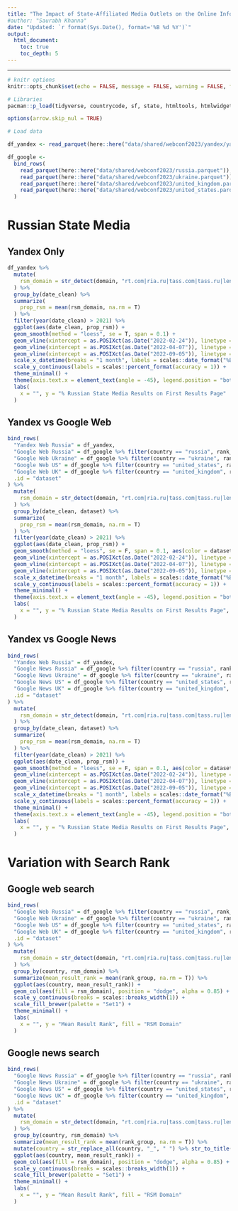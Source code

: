 ```yaml
---
title: "The Impact of State-Affiliated Media Outlets on the Online Information Environment"
#author: "Saurabh Khanna"
date: "Updated: `r format(Sys.Date(), format='%B %d %Y')`"
output:
  html_document:
    toc: true
    toc_depth: 5
---
```


---

```r
# knitr options
knitr::opts_chunk$set(echo = FALSE, message = FALSE, warning = FALSE, fig.retina = 4)
```


```r
# Libraries
pacman::p_load(tidyverse, countrycode, sf, state, htmltools, htmlwidgets, janitor, RColorBrewer, ussf, arrow, hrbrthemes, lubridate, estimatr, texreg, readxl, corrr)

options(arrow.skip_nul = TRUE)
```



```r
# Load data

df_yandex <- read_parquet(here::here("data/shared/webconf2023/yandex/yandex_trends_page1.parquet"))

df_google <- 
  bind_rows(
    read_parquet(here::here("data/shared/webconf2023/russia.parquet")),
    read_parquet(here::here("data/shared/webconf2023/ukraine.parquet")), 
    read_parquet(here::here("data/shared/webconf2023/united_kingdom.parquet")),
    read_parquet(here::here("data/shared/webconf2023/united_states.parquet"))
  )
```


# Russian State Media

## Yandex Only

```r
df_yandex %>% 
  mutate(
    rsm_domain = str_detect(domain, "rt.com|ria.ru|tass.com|tass.ru|lenta.ru|sputnik|tvzvezda.ru|redfish.media|gazeta.ru|ruptly.tv"),
  ) %>%
  group_by(date_clean) %>% 
  summarize(
    prop_rsm = mean(rsm_domain, na.rm = T)
  ) %>% 
  filter(year(date_clean) > 2021) %>% 
  ggplot(aes(date_clean, prop_rsm)) +
  geom_smooth(method = "loess", se = T, span = 0.1) +
  geom_vline(xintercept = as.POSIXct(as.Date("2022-02-24")), linetype = "dashed", color = "red") +
  geom_vline(xintercept = as.POSIXct(as.Date("2022-04-07")), linetype = "dashed", color = "red") +
  geom_vline(xintercept = as.POSIXct(as.Date("2022-09-05")), linetype = "dashed", color = "red") +
  scale_x_datetime(breaks = "1 month", labels = scales::date_format("%B")) +
  scale_y_continuous(labels = scales::percent_format(accuracy = 1)) +
  theme_minimal() +
  theme(axis.text.x = element_text(angle = -45), legend.position = "bottom") +
  labs(
    x = "", y = "% Russian State Media Results on First Results Page"
  )
```

## Yandex vs Google Web

```r
bind_rows(
  "Yandex Web Russia" = df_yandex,
  "Google Web Russia" = df_google %>% filter(country == "russia", rank_group <= 14, type == "organic"),
  "Google Web Ukraine" = df_google %>% filter(country == "ukraine", rank_group <= 14, type == "organic"),
  "Google Web US" = df_google %>% filter(country == "united_states", rank_group <= 14, type == "organic"),
  "Google Web UK" = df_google %>% filter(country == "united_kingdom", rank_group <= 14, type == "organic"),
  .id = "dataset"
) %>%
  mutate(
    rsm_domain = str_detect(domain, "rt.com|ria.ru|tass.com|tass.ru|lenta.ru|sputnik|tvzvezda.ru|redfish.media|gazeta.ru|ruptly.tv"),
  ) %>%
  group_by(date_clean, dataset) %>% 
  summarize(
    prop_rsm = mean(rsm_domain, na.rm = T)
  ) %>% 
  filter(year(date_clean) > 2021) %>% 
  ggplot(aes(date_clean, prop_rsm)) +
  geom_smooth(method = "loess", se = F, span = 0.1, aes(color = dataset)) +
  geom_vline(xintercept = as.POSIXct(as.Date("2022-02-24")), linetype = "dashed", color = "red") +
  geom_vline(xintercept = as.POSIXct(as.Date("2022-04-07")), linetype = "dashed", color = "red") +
  geom_vline(xintercept = as.POSIXct(as.Date("2022-09-05")), linetype = "dashed", color = "red") +
  scale_x_datetime(breaks = "1 month", labels = scales::date_format("%B")) +
  scale_y_continuous(labels = scales::percent_format(accuracy = 1)) +
  theme_minimal() +
  theme(axis.text.x = element_text(angle = -45), legend.position = "bottom") +
  labs(
    x = "", y = "% Russian State Media Results on First Results Page", color = ""
  )
```

## Yandex vs Google News

```r
bind_rows(
  "Yandex Web Russia" = df_yandex,
  "Google News Russia" = df_google %>% filter(country == "russia", rank_group <= 14, type == "news_search"),
  "Google News Ukraine" = df_google %>% filter(country == "ukraine", rank_group <= 14, type == "news_search"),
  "Google News US" = df_google %>% filter(country == "united_states", rank_group <= 14, type == "news_search"),
  "Google News UK" = df_google %>% filter(country == "united_kingdom", rank_group <= 14, type == "news_search"),
  .id = "dataset"
) %>%
  mutate(
    rsm_domain = str_detect(domain, "rt.com|ria.ru|tass.com|tass.ru|lenta.ru|sputnik|tvzvezda.ru|redfish.media|gazeta.ru|ruptly.tv"),
  ) %>%
  group_by(date_clean, dataset) %>% 
  summarize(
    prop_rsm = mean(rsm_domain, na.rm = T)
  ) %>% 
  filter(year(date_clean) > 2021) %>% 
  ggplot(aes(date_clean, prop_rsm)) +
  geom_smooth(method = "loess", se = F, span = 0.1, aes(color = dataset)) +
  geom_vline(xintercept = as.POSIXct(as.Date("2022-02-24")), linetype = "dashed", color = "red") +
  geom_vline(xintercept = as.POSIXct(as.Date("2022-04-07")), linetype = "dashed", color = "red") +
  geom_vline(xintercept = as.POSIXct(as.Date("2022-09-05")), linetype = "dashed", color = "red") +
  scale_x_datetime(breaks = "1 month", labels = scales::date_format("%B")) +
  scale_y_continuous(labels = scales::percent_format(accuracy = 1)) +
  theme_minimal() +
  theme(axis.text.x = element_text(angle = -45), legend.position = "bottom") +
  labs(
    x = "", y = "% Russian State Media Results on First Results Page", color = ""
  )
```


# Variation with Search Rank

## Google web search

```r
bind_rows(
  "Google Web Russia" = df_google %>% filter(country == "russia", rank_group <= 14, type == "organic"),
  "Google Web Ukraine" = df_google %>% filter(country == "ukraine", rank_group <= 14, type == "organic"),
  "Google Web US" = df_google %>% filter(country == "united_states", rank_group <= 14, type == "organic"),
  "Google Web UK" = df_google %>% filter(country == "united_kingdom", rank_group <= 14, type == "organic"),
  .id = "dataset"
) %>%
  mutate(
    rsm_domain = str_detect(domain, "rt.com|ria.ru|tass.com|tass.ru|lenta.ru|sputnik|tvzvezda.ru|redfish.media|gazeta.ru|ruptly.tv"),
  ) %>% 
  group_by(country, rsm_domain) %>% 
  summarize(mean_result_rank = mean(rank_group, na.rm = T)) %>% 
  ggplot(aes(country, mean_result_rank)) +
  geom_col(aes(fill = rsm_domain), position = "dodge", alpha = 0.85) +
  scale_y_continuous(breaks = scales::breaks_width(1)) +
  scale_fill_brewer(palette = "Set1") +
  theme_minimal() +
  labs(
    x = "", y = "Mean Result Rank", fill = "RSM Domain"
  )
```


## Google news search

```r
bind_rows(
  "Google News Russia" = df_google %>% filter(country == "russia", rank_group <= 14, type == "news_search"),
  "Google News Ukraine" = df_google %>% filter(country == "ukraine", rank_group <= 14, type == "news_search"),
  "Google News US" = df_google %>% filter(country == "united_states", rank_group <= 14, type == "news_search"),
  "Google News UK" = df_google %>% filter(country == "united_kingdom", rank_group <= 14, type == "news_search"),
  .id = "dataset"
) %>%
  mutate(
    rsm_domain = str_detect(domain, "rt.com|ria.ru|tass.com|tass.ru|lenta.ru|sputnik|tvzvezda.ru|redfish.media|gazeta.ru|ruptly.tv"),
  ) %>% 
  group_by(country, rsm_domain) %>% 
  summarize(mean_result_rank = mean(rank_group, na.rm = T)) %>% 
  mutate(country = str_replace_all(country, "_", " ") %>% str_to_title()) %>% 
  ggplot(aes(country, mean_result_rank)) +
  geom_col(aes(fill = rsm_domain), position = "dodge", alpha = 0.85) +
  scale_y_continuous(breaks = scales::breaks_width(1)) +
  scale_fill_brewer(palette = "Set1") +
  theme_minimal() +
  labs(
    x = "", y = "Mean Result Rank", fill = "RSM Domain"
  )
```


